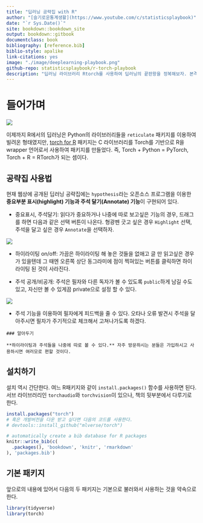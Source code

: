 ```yaml
---
title: "딥러닝 공략집 with R"
author: "[슬기로운통계생활](https://www.youtube.com/c/statisticsplaybook)"
date: "`r Sys.Date()`"
site: bookdown::bookdown_site
output: bookdown::gitbook
documentclass: book
bibliography: [reference.bib]
biblio-style: apalike
link-citations: yes
image: "./image/deeplearning-playbook.png"
github-repo: statisticsplaybook/r-torch-playbook
description: "딥러닝 라이브러리 Rtorch를 사용하여 딥러닝의 끝판왕을 정복해보자. 본격 R 딥러닝 공략집"
---
```


# 들어가며 {.unnumbered}

![](./image/deeplearning-playbook.png)

이제까지 R에서의 딥러닝은 Python의 라이브러리들을 `reticulate` 패키지를 이용하여 빌려온 형태였지만, [torch for R](https://torch.mlverse.org/) 패키지는 C 라이브러리를 Torch를 기반으로 R을 wrapper 언어로서 사용하여 패키지를 만들었다. 즉, Torch + Python = PyTorch, Torch + R = RTorch가 되는 셈이다.

## 공략집 사용법 {.unnumbered}

현재 웹상에 공개된 딥러닝 공략집에는 `hypothesis`라는 오픈소스 프로그램을 이용한 **중요부분 표시(highlight) 기능과 주석 달기(Annotate) 기능**이 구현되어 있다. 

-   중요표시, 주석달기: 읽다가 중요하거나 나중에 따로 보고싶은 기능의 경우, 드래그를 하면 다음과 같은 선택 버튼이 나온다. 형광펜 긋고 싶은 경우 `Highlight` 선택, 주석을 달고 싶은 경우 `Annotate`을 선택하자.

![](./image/annotation.jpg)

-   하이라이팅 on/off: 가끔은 하이라이팅 해 놓은 것들을 없애고 글 만 읽고싶은 경우가 있을텐데 그 때엔 오른쪽 상단 동그라미에 점이 찍혀있는 버튼를 클릭하면 하이라이팅 된 것이 사라진다.

-   주석 공개/비공개: 주석은 필자와 다른 독자가 볼 수 있도록 `public`하게 남길 수도 있고, 자신만 볼 수 있게끔 private으로 설정 할 수 있다.

![](./image/private.jpg)

-   주석 기능을 이용하여 필자에게 피드백을 줄 수 있다. 오타나 오류 발견시 주석을 달아주시면 필자가 주기적으로 체크해서 고쳐나가도록 하겠다.

```block
### 알아두기

**하이라이팅과 주석들을 나중에 따로 볼 수 있다.** 자주 방문하시는 분들은 가입하시고 사용하시면 여러모로 편할 것이다.
```


## 설치하기 {.unnumbered}

설치 역시 간단한다. 여느 R패키지와 같이 `install.packages()` 함수를 사용하면 된다. 서브 라이브러리인 `torchaudio`와 `torchvision`이 있으나, 책의 뒷부분에서 다루기로 한다.

```r
install.packages("torch")
# 혹은 개발버전을 다운 받고 싶다면 다음의 코드를 사용한다.
# devtools::install_github("mlverse/torch")
```

```r
# automatically create a bib database for R packages
knitr::write_bib(c(
  .packages(), 'bookdown', 'knitr', 'rmarkdown'
), 'packages.bib')
```

## 기본 패키지 {.unnumbered}

앞으로의 내용에 있어서 다음의 두 패키지는 기본으로 불러와서 사용하는 것을 약속으로 한다.

```r
library(tidyverse)
library(torch)
```
